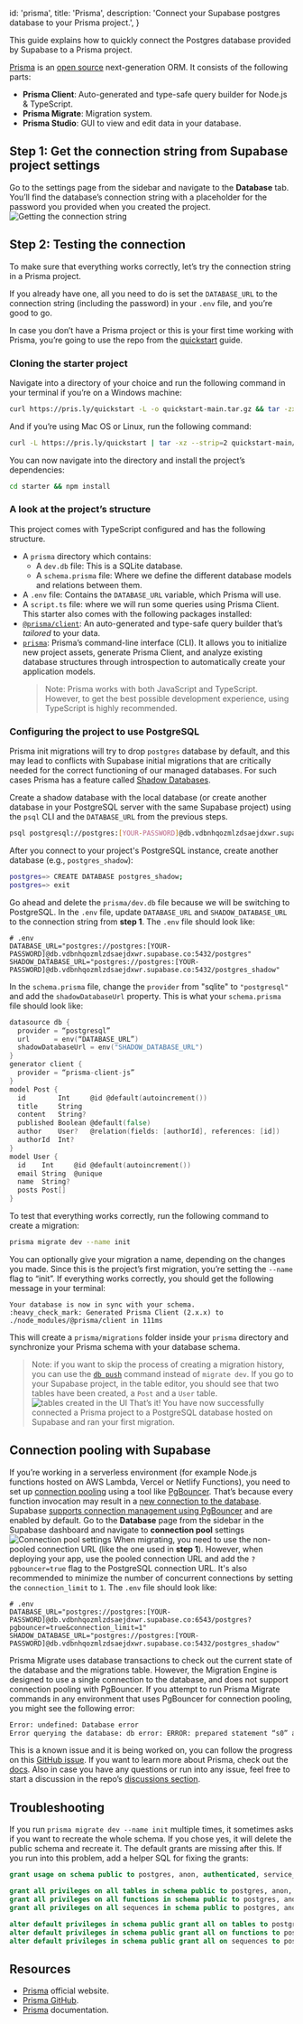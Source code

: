 
  id: 'prisma',
  title: 'Prisma',
  description: 'Connect your Supabase postgres database to your Prisma project.',
}

This guide explains how to quickly connect the Postgres database provided by Supabase to a Prisma project.

[Prisma](https://prisma.io) is an [open source](https://github.com/prisma/prisma) next-generation ORM. It consists of the following parts:

- **Prisma Client**: Auto-generated and type-safe query builder for Node.js & TypeScript.
- **Prisma Migrate**: Migration system.
- **Prisma Studio**: GUI to view and edit data in your database.

## Step 1: Get the connection string from Supabase project settings

Go to the settings page from the sidebar and navigate to the **Database** tab. You’ll find the database’s connection string with a placeholder for the password you provided when you created the project.
![Getting the connection string](/docs/img/guides/integrations/prisma/zntcsh3ic91gf1gy8j73.png)

## Step 2: Testing the connection

To make sure that everything works correctly, let’s try the connection string in a Prisma project.

If you already have one, all you need to do is set the `DATABASE_URL` to the connection string (including the password) in your `.env` file, and you’re good to go.

In case you don’t have a Prisma project or this is your first time working with Prisma, you’re going to use the repo from the [quickstart](https://www.prisma.io/docs/getting-started/quickstart) guide.

### Cloning the starter project

Navigate into a directory of your choice and run the following command in your terminal if you’re on a Windows machine:

```bash
curl https://pris.ly/quickstart -L -o quickstart-main.tar.gz && tar -zxvf quickstart-main.tar.gz quickstart-main/typescript/starter && move quickstart-main\typescript\starter starter && rmdir /S /Q quickstart-main && del /Q quickstart-main.tar.gz
```

And if you’re using Mac OS or Linux, run the following command:

```bash
curl -L https://pris.ly/quickstart | tar -xz --strip=2 quickstart-main/typescript/starter
```

You can now navigate into the directory and install the project’s dependencies:

```bash
cd starter && npm install
```

### A look at the project’s structure

This project comes with TypeScript configured and has the following structure.

- A `prisma` directory which contains:
  - A `dev.db` file: This is a SQLite database.
  - A `schema.prisma` file: Where we define the different database models and relations between them.
- A `.env` file: Contains the `DATABASE_URL` variable, which Prisma will use.
- A `script.ts` file: where we will run some queries using Prisma Client.
  This starter also comes with the following packages installed:
- [`@prisma/client`](https://www.npmjs.com/package/@prisma/client): An auto-generated and type-safe query builder that’s _tailored_ to your data.
- [`prisma`](https://www.npmjs.com/package/prisma): Prisma’s command-line interface (CLI). It allows you to initialize new project assets, generate Prisma Client, and analyze existing database structures through introspection to automatically create your application models.
  > Note: Prisma works with both JavaScript and TypeScript. However, to get the best possible development experience, using TypeScript is highly recommended.

### Configuring the project to use PostgreSQL

Prisma init migrations will try to drop `postgres` database by default, and this may lead to conflicts with Supabase initial migrations that are critically needed for the correct functioning of our managed databases. For such cases Prisma has a feature called [Shadow Databases](https://www.prisma.io/docs/concepts/components/prisma-migrate/shadow-database#cloud-hosted-shadow-databases-must-be-created-manually).

Create a shadow database with the local database (or create another database in your PostgreSQL server with the same Supabase project) using the `psql` CLI and the `DATABASE_URL` from the previous steps.

```bash
psql postgresql://postgres:[YOUR-PASSWORD]@db.vdbnhqozmlzdsaejdxwr.supabase.red:5432
```

After you connect to your project's PostgreSQL instance, create another database (e.g., `postgres_shadow`):

```bash
postgres=> CREATE DATABASE postgres_shadow;
postgres=> exit
```

Go ahead and delete the `prisma/dev.db` file because we will be switching to PostgreSQL.
In the `.env` file, update `DATABASE_URL` and `SHADOW_DATABASE_URL` to the connection string from **step 1**. The `.env` file should look like:

```env
# .env
DATABASE_URL="postgres://postgres:[YOUR-PASSWORD]@db.vdbnhqozmlzdsaejdxwr.supabase.co:5432/postgres"
SHADOW_DATABASE_URL="postgres://postgres:[YOUR-PASSWORD]@db.vdbnhqozmlzdsaejdxwr.supabase.co:5432/postgres_shadow"
```

In the `schema.prisma` file, change the `provider` from "sqlite" to `"postgresql"` and add the `shadowDatabaseUrl` property.
This is what your `schema.prisma` file should look like:

```go
datasource db {
  provider = “postgresql”
  url      = env(“DATABASE_URL”)
  shadowDatabaseUrl = env("SHADOW_DATABASE_URL")
}
generator client {
  provider = “prisma-client-js”
}
model Post {
  id        Int     @id @default(autoincrement())
  title     String
  content   String?
  published Boolean @default(false)
  author    User?   @relation(fields: [authorId], references: [id])
  authorId  Int?
}
model User {
  id    Int     @id @default(autoincrement())
  email String  @unique
  name  String?
  posts Post[]
}
```

To test that everything works correctly, run the following command to create a migration:

```bash
prisma migrate dev --name init
```

You can optionally give your migration a name, depending on the changes you made. Since this is the project’s first migration, you’re setting the `--name` flag to “init”.
If everything works correctly, you should get the following message in your terminal:

```text
Your database is now in sync with your schema.
:heavy_check_mark: Generated Prisma Client (2.x.x) to ./node_modules/@prisma/client in 111ms
```

This will create a `prisma/migrations` folder inside your `prisma` directory and synchronize your Prisma schema with your database schema.

> Note: if you want to skip the process of creating a migration history, you can use the [`db push`](https://www.prisma.io/docs/concepts/components/prisma-migrate/db-push) command instead of `migrate dev`.
> If you go to your Supabase project, in the table editor, you should see that two tables have been created, a `Post` and a `User` table.
> ![tables created in the UI](/docs/img/guides/integrations/prisma/7y4qq4wwvfrheti6r09u.png)
> That’s it! You have now successfully connected a Prisma project to a PostgreSQL database hosted on Supabase and ran your first migration.

## Connection pooling with Supabase

If you’re working in a serverless environment (for example Node.js functions hosted on AWS Lambda, Vercel or Netlify Functions), you need to set up [connection pooling](https://www.prisma.io/docs/guides/performance-and-optimization/connection-management#serverless-environments-faas) using a tool like [PgBouncer](https://www.pgbouncer.org/). That’s because every function invocation may result in a [new connection to the database](https://www.prisma.io/docs/guides/performance-and-optimization/connection-management#the-serverless-challenge). Supabase [supports connection management using PgBouncer](https://supabase.io/blog/2021/04/02/supabase-pgbouncer#what-is-connection-pooling) and are enabled by default.
Go to the **Database** page from the sidebar in the Supabase dashboard and navigate to **connection pool** settings
![Connection pool settings](/docs/img/guides/integrations/prisma/w0oowg8vq435ob5c3gf0.png)
When migrating, you need to use the non-pooled connection URL (like the one used in **step 1**). However, when deploying your app, use the pooled connection URL and add the `?pgbouncer=true` flag to the PostgreSQL connection URL. It's also recommended to minimize the number of concurrent connections by setting the `connection_limit` to `1`. The `.env` file should look like:

```env
# .env
DATABASE_URL="postgres://postgres:[YOUR-PASSWORD]@db.vdbnhqozmlzdsaejdxwr.supabase.co:6543/postgres?pgbouncer=true&connection_limit=1"
SHADOW_DATABASE_URL="postgres://postgres:[YOUR-PASSWORD]@db.vdbnhqozmlzdsaejdxwr.supabase.co:5432/postgres_shadow"
```

Prisma Migrate uses database transactions to check out the current state of the database and the migrations table. However, the Migration Engine is designed to use a single connection to the database, and does not support connection pooling with PgBouncer. If you attempt to run Prisma Migrate commands in any environment that uses PgBouncer for connection pooling, you might see the following error:

```bash
Error: undefined: Database error
Error querying the database: db error: ERROR: prepared statement “s0” already exists
```

This is a known issue and it is being worked on, you can follow the progress on this [GitHub issue](https://github.com/prisma/prisma/issues/6485).
If you want to learn more about Prisma, check out the [docs](https://www.prisma.io/docs). Also in case you have any questions or run into any issue, feel free to start a discussion in the repo’s [discussions section](https://github.com/prisma/prisma/discussions).

## Troubleshooting

If you run `prisma migrate dev --name init` multiple times, it sometimes asks if you want to recreate the whole schema. If you chose yes, it will delete the public schema and recreate it. The default grants are missing after this. If you run into this problem, add a helper SQL for fixing the grants:

```sql
grant usage on schema public to postgres, anon, authenticated, service_role;

grant all privileges on all tables in schema public to postgres, anon, authenticated, service_role;
grant all privileges on all functions in schema public to postgres, anon, authenticated, service_role;
grant all privileges on all sequences in schema public to postgres, anon, authenticated, service_role;

alter default privileges in schema public grant all on tables to postgres, anon, authenticated, service_role;
alter default privileges in schema public grant all on functions to postgres, anon, authenticated, service_role;
alter default privileges in schema public grant all on sequences to postgres, anon, authenticated, service_role;
```

## Resources

- [Prisma](https://prisma.io) official website.
- [Prisma GitHub](https://github.com/prisma/prisma).
- [Prisma](https://www.prisma.io/docs/) documentation.


